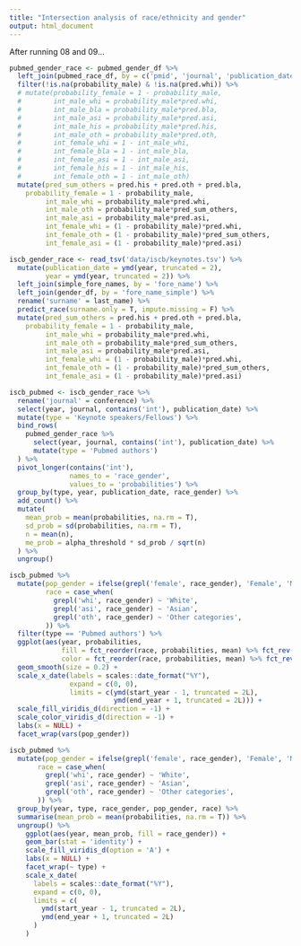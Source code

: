 ```yaml
---
title: "Intersection analysis of race/ethnicity and gender"
output: html_document
---
```


After running 08 and 09...

```r
pubmed_gender_race <- pubmed_gender_df %>% 
  left_join(pubmed_race_df, by = c('pmid', 'journal', 'publication_date', 'year')) %>% 
  filter(!is.na(probability_male) & !is.na(pred.whi)) %>%   
  # mutate(probability_female = 1 - probability_male,
  #        int_male_whi = probability_male*pred.whi,
  #        int_male_bla = probability_male*pred.bla,
  #        int_male_asi = probability_male*pred.asi,
  #        int_male_his = probability_male*pred.his,
  #        int_male_oth = probability_male*pred.oth,
  #        int_female_whi = 1 - int_male_whi,
  #        int_female_bla = 1 - int_male_bla,
  #        int_female_asi = 1 - int_male_asi,
  #        int_female_his = 1 - int_male_his,
  #        int_female_oth = 1 - int_male_oth)
  mutate(pred_sum_others = pred.his + pred.oth + pred.bla,
    probability_female = 1 - probability_male,
         int_male_whi = probability_male*pred.whi,
         int_male_oth = probability_male*pred_sum_others,
         int_male_asi = probability_male*pred.asi,
         int_female_whi = (1 - probability_male)*pred.whi,
         int_female_oth = (1 - probability_male)*pred_sum_others,
         int_female_asi = (1 - probability_male)*pred.asi)

iscb_gender_race <- read_tsv('data/iscb/keynotes.tsv') %>%
  mutate(publication_date = ymd(year, truncated = 2),
         year = ymd(year, truncated = 2)) %>% 
  left_join(simple_fore_names, by = 'fore_name') %>% 
  left_join(gender_df, by = 'fore_name_simple') %>% 
  rename('surname' = last_name) %>% 
  predict_race(surname.only = T, impute.missing = F) %>% 
  mutate(pred_sum_others = pred.his + pred.oth + pred.bla,
    probability_female = 1 - probability_male,
         int_male_whi = probability_male*pred.whi,
         int_male_oth = probability_male*pred_sum_others,
         int_male_asi = probability_male*pred.asi,
         int_female_whi = (1 - probability_male)*pred.whi,
         int_female_oth = (1 - probability_male)*pred_sum_others,
         int_female_asi = (1 - probability_male)*pred.asi)

```


```r
iscb_pubmed <- iscb_gender_race %>%
  rename('journal' = conference) %>% 
  select(year, journal, contains('int'), publication_date) %>%
  mutate(type = 'Keynote speakers/Fellows') %>%
  bind_rows(
    pubmed_gender_race %>%
      select(year, journal, contains('int'), publication_date) %>%
      mutate(type = 'Pubmed authors')
  ) %>%
  pivot_longer(contains('int'),
               names_to = 'race_gender',
               values_to = 'probabilities') %>%
  group_by(type, year, publication_date, race_gender) %>%
  add_count() %>%
  mutate(
    mean_prob = mean(probabilities, na.rm = T),
    sd_prob = sd(probabilities, na.rm = T),
    n = mean(n),
    me_prob = alpha_threshold * sd_prob / sqrt(n)
  ) %>%
  ungroup() 
```


```r
iscb_pubmed %>%
  mutate(pop_gender = ifelse(grepl('female', race_gender), 'Female', 'Male'),
         race = case_when(
           grepl('whi', race_gender) ~ 'White',
           grepl('asi', race_gender) ~ 'Asian',
           grepl('oth', race_gender) ~ 'Other categories',
         )) %>% 
  filter(type == 'Pubmed authors') %>% 
  ggplot(aes(year, probabilities, 
             fill = fct_reorder(race, probabilities, mean) %>% fct_rev(), 
             color = fct_reorder(race, probabilities, mean) %>% fct_rev())) +
  geom_smooth(size = 0.2) +
  scale_x_date(labels = scales::date_format("%Y"),
               expand = c(0, 0),
               limits = c(ymd(start_year - 1, truncated = 2L),
                          ymd(end_year + 1, truncated = 2L))) +
  scale_fill_viridis_d(direction = -1) +
  scale_color_viridis_d(direction = -1) +
  labs(x = NULL) +
  facet_wrap(vars(pop_gender))

```



```r
iscb_pubmed %>%
  mutate(pop_gender = ifelse(grepl('female', race_gender), 'Female', 'Male'),
       race = case_when(
         grepl('whi', race_gender) ~ 'White',
         grepl('asi', race_gender) ~ 'Asian',
         grepl('oth', race_gender) ~ 'Other categories',
       )) %>% 
  group_by(year, type, race_gender, pop_gender, race) %>%
  summarise(mean_prob = mean(probabilities, na.rm = T)) %>%
  ungroup() %>%
    ggplot(aes(year, mean_prob, fill = race_gender)) +
    geom_bar(stat = 'identity') +
    scale_fill_viridis_d(option = 'A') +
    labs(x = NULL) +
    facet_wrap(~ type) +
    scale_x_date(
      labels = scales::date_format("%Y"),
      expand = c(0, 0),
      limits = c(
        ymd(start_year - 1, truncated = 2L),
        ymd(end_year + 1, truncated = 2L)
      )
    )
```

